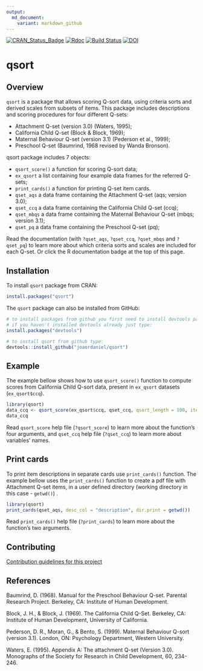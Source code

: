```yaml
---
output:
  md_document:
    variant: markdown_github
---
```


<!-- README.md is generated from README.Rmd. Please edit that file -->
[![CRAN\_Status\_Badge](http://www.r-pkg.org/badges/version/qsort)](https://cran.r-project.org/package=qsort) [![Rdoc](http://www.rdocumentation.org/badges/version/qsort)](http://www.rdocumentation.org/packages/qsort) 
[![Build Status](https://travis-ci.org/joaordaniel/qsort.svg?branch=master)](https://travis-ci.org/joaordaniel/qsort)
[![DOI](https://zenodo.org/badge/132877059.svg)](https://zenodo.org/badge/latestdoi/132877059)

# qsort

## Overview

`qsort` is a package that allows scoring Q-sort data,
using criteria sorts and derived scales from subsets of items.
This package includes descriptions and scoring procedures
for four different Q-sets:

* Attachment Q-set (version 3.0) (Waters, 1995);
* California Child Q-set (Block & Block, 1969);      
* Maternal Behaviour Q-set (version 3.1) (Pederson et al., 1999);
* Preschool Q-set (Baumrind, 1968 revised by Wanda Bronson).  

qsort package includes 7 objects:

* `qsort_score()` a function for scoring Q-sort data;
* `ex_qsort` a list containing four example data frames for the referred Q-sets;
* `print_cards()` a function for printing Q-set item cards.
* `qset_aqs` a data frame containing the Attachment Q-set (aqs; version 3.0);
* `qset_ccq` a data frame containing the California Child Q-set (ccq);
* `qset_mbqs` a data frame containing the Maternal Behaviour Q-set (mbqs; version 3.1);
* `qset_pq` a data frame containing the Preschool Q-set (pq);

Read the documentation (with `?qset_aqs`, `?qset_ccq`, `?qset_mbqs` and `?qset_pq`) to learn more about
which criteria sorts and scales are included for each Q-set. Or click the R documentation badge at the top of this page.

## Installation
To install `qsort` package from CRAN:
```r
install.packages("qsort")
```

The `qsort` package can also be installed from GitHub:  
```r
# to install packages from github you first need to install devtools package from CRAN.
# if you haven't installed devtools already just type:
install.packages("devtools")

# to install qsort from github type:
devtools::install_github("joaordaniel/qsort")
```


## Example

The example bellow shows how to use `qsort_score()` function
to compute scores from California Child Q-sort data,
present in `ex_qsort` datasets (`ex_qsort$ccq`).  

```r
library(qsort)
data_ccq <- qsort_score(ex_qsort$ccq, qset_ccq, qsort_length = 100, item1 = "ccq1", subj_id = "participant", group_id = "classroom")
data_ccq
```

Read `qsort_score` help file (`?qsort_score`)
to learn more about the function's four arguments,
and `qset_ccq` help file (`?qset_ccq`) to learn more about variables' names.


## Print cards

To print item descriptions in separate cards use `print_cards()` function.
The example bellow uses the `print_cards()` function to create a pdf file
with Attachment Q-set items, in a user defined directory (working directory in this case - `getwd()`) .

```r
library(qsort)
print_cards(qset_aqs, desc_col = "description", dir.print = getwd())
```
Read `print_cards()` help file (`?print_cards`)
to learn more about the function's two arguments.

## Contributing

[Contribution guidelines for this project](.github/CONTRIBUTING.md)

## References
Baumrind, D. (1968). Manual for the Preschool Behaviour Q-set.
Parental Research Project. Berkeley, CA: Institute of Human Development.    

Block, J. H., & Block, J. (1969). The California Child Q-Set. Berkeley, CA:
Institute of Human Development, University of California.      

Pederson, D. R., Moran, G., & Bento, S. (1999). Maternal Behaviour
Q-sort (version 3.1). London, ON: Psychology Department, Western University. 

Waters, E. (1995). Appendix A: The attachment Q-set (Version 3.0).
Monographs of the Society for Research in Child Development, 60, 234-246.     
